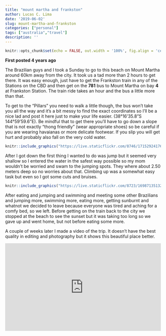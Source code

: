```yaml
---
title: "mount martha and frankston"
author: Lucas C. Lima
date: '2019-06-02'
slug: mount-martha-and-frankston
categories: ["personal"]
tags: ["australia","travel"]
description: ''
---
```


```r
knitr::opts_chunk$set(echo = FALSE, out.width = '100%', fig.align = 'center')
```

__First posted 4 years ago__

The Brazilian guys and I took a Sunday to go to this beach on Mount Martha around 60km away from the city. It took us a tad more than 2 hours to get there. It was easy enough, just have to get the Frankston train in any of the Stations on the CBD and then get on the __781__ bus to Mount Martha on bay __4__ at Frankston Station. The train ride takes an hour and the bus a little more than that.

To get to the “Pillars" you need to walk a little though, the bus won’t take you all the way and it’s a bit messy to find the exact coordinates so I’ll be a nice lad and post it here just to make your life easier. (38°16'35.8"S 144°59'59.6"E). Be mindful that to get there you’ll have to go down a slope that is not exactly "thong friendly” (wear appropriate shoes) so be careful if you are wearing havaianas or more delicate footwear. If you slip you will get hurt and probably also fall on the very cold water.

```r
knitr::include_graphics("https://live.staticflickr.com/8746/17152924176_c618856d51_b_d.jpg")
```

After I got down the first thing I wanted to do was jump but it seemed very shallow so I entered the water in the safest way possible so my mom wouldn’t be worried and swam to the jumping spots. They where about 2.50 meters deep so no worries about that. Climbing up was a somewhat easy task but even so I got some cuts and bruises.

```r
knitr::include_graphics("https://live.staticflickr.com/8723/16987135132_0190357180_b_d.jpg")
```

After eating and jumping and swimming and meeting some other Brazilians and jumping more, swimming more, eating more, getting sunburnt and whatnot we decided to leave because everyone was tired and aching for a comfy bed, so we left. Before getting on the train back to the city we stopped at the beach to see the sunset but it was taking too long so we gave up and went home, but not before eating some more.

A couple of weeks later I made a video of the trip. It doesn't have the best quality in editing and photography but it shows this beautiful place better. 

<div style="padding:56.25% 0 0 0;position:relative;"><iframe src="https://player.vimeo.com/video/124679817?title=0&byline=0&portrait=0" style="position:absolute;top:0;left:0;width:100%;height:100%;" frameborder="0" allow="autoplay; fullscreen" allowfullscreen></iframe></div><script src="https://player.vimeo.com/api/player.js"></script>


